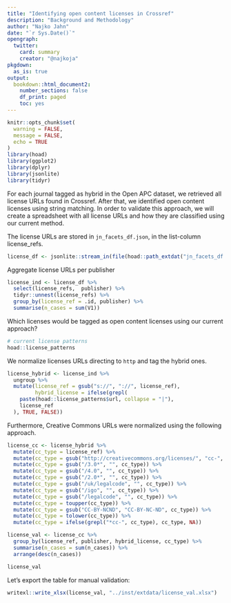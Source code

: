 ```yaml
---
title: "Identifying open content licenses in Crossref"
description: "Background and Methodology"
author: "Najko Jahn"
date: "`r Sys.Date()`"
opengraph:
  twitter:
    card: summary
    creator: "@najkoja"
pkgdown:
  as_is: true
output:
  bookdown::html_document2:
    number_sections: false
    df_print: paged
    toc: yes
---
```


```r
knitr::opts_chunk$set(
  warning = FALSE,
  message = FALSE,
  echo = TRUE
)
library(hoad)
library(ggplot2)
library(dplyr)
library(jsonlite)
library(tidyr)
```

For each journal tagged as hybrid in the Open APC dataset, we retrieved all license URLs found in Crossref. After that, we identified open content licenses using string matching. In order to validate this approach, we will create a spreadsheet with all license URLs and how they are classified using our current method.

The license URLs are stored in `jn_facets_df.json`, in the list-column license_refs.

```r
license_df <- jsonlite::stream_in(file(hoad::path_extdat("jn_facets_df.json")), verbose = FALSE)
```

Aggregate license URLs per publisher

```r
license_ind <- license_df %>% 
  select(license_refs,  publisher) %>%
  tidyr::unnest(license_refs) %>%
  group_by(license_ref = .id, publisher) %>%
  summarise(n_cases = sum(V1)) 
```

Which licenses would be tagged as open content licenses using our current approach?

```r
# current license patterns
hoad::license_patterns
```

We normalize licenses URLs directing to `http` and tag the hybrid ones.

```r
license_hybrid <- license_ind %>%
  ungroup %>%
  mutate(license_ref = gsub("s://", "://", license_ref),
         hybrid_license = ifelse(grepl(
    paste(hoad::license_patterns$url, collapse = "|"),
    license_ref
  ), TRUE, FALSE))
```

Furthermore, Creative Commons URLs were normalized using the following approach.

```r
license_cc <- license_hybrid %>%
  mutate(cc_type = license_ref) %>%
  mutate(cc_type = gsub("http://creativecommons.org/licenses/", "cc-", cc_type)) %>%
  mutate(cc_type = gsub("/3.0*", "", cc_type)) %>%
  mutate(cc_type = gsub("/4.0", "", cc_type)) %>%
  mutate(cc_type = gsub("/2.0*", "", cc_type)) %>%
  mutate(cc_type = gsub("/uk/legalcode", "", cc_type)) %>%
  mutate(cc_type = gsub("/igo", "", cc_type)) %>%
  mutate(cc_type = gsub("/legalcode", "", cc_type)) %>%
  mutate(cc_type = toupper(cc_type)) %>%
  mutate(cc_type = gsub("CC-BY-NCND", "CC-BY-NC-ND", cc_type)) %>%
  mutate(cc_type = tolower(cc_type)) %>%
  mutate(cc_type = ifelse(grepl("*cc-", cc_type), cc_type, NA))
```

```r
license_val <- license_cc %>%
  group_by(license_ref, publisher, hybrid_license, cc_type) %>%
  summarise(n_cases = sum(n_cases)) %>%
  arrange(desc(n_cases))

license_val
```

Let's export the table for manual validation:

```r
writexl::write_xlsx(license_val, "../inst/extdata/license_val.xlsx")
```

  




